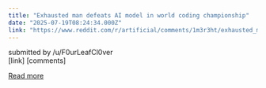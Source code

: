 ```yaml
---
title: "Exhausted man defeats AI model in world coding championship"
date: "2025-07-19T08:24:34.000Z"
link: "https://www.reddit.com/r/artificial/comments/1m3r3ht/exhausted_man_defeats_ai_model_in_world_coding/"
---
```


submitted by    /u/F0urLeafCl0ver  
 [link]   [comments]

[Read more](https://www.reddit.com/r/artificial/comments/1m3r3ht/exhausted_man_defeats_ai_model_in_world_coding/)
